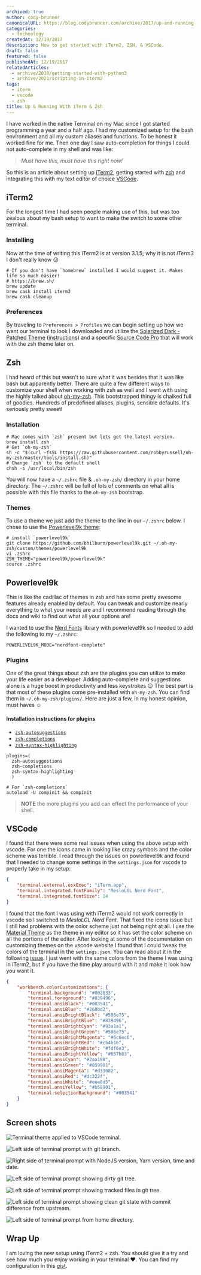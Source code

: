 ```yaml
---
archived: true
author: cody-brunner
canonicalURL: https://blog.codybrunner.com/archive/2017/up-and-running-with-iterm-and-zsh
categories:
  - technology
createdAt: 12/19/2017
description: How to get started with iTerm2, ZSH, & VSCode.
draft: false
featured: false
publishedAt: 12/19/2017
relatedArticles:
  - archive/2018/getting-started-with-python3
  - archive/2021/scripting-in-iterm2
tags:
  - iterm
  - vscode
  - zsh
title: Up & Running With iTerm & Zsh
---
```




I have worked in the native Terminal on my Mac since I got started programming a year and a half ago. I had my customized setup for the bash environment and all my custom aliases and functions. To be honest it worked fine for me. Then one day I saw auto-completion for things I could not auto-complete in my shell and was like:

> _Must have this, must have this right now!_

So this is an article about setting up [iTerm2](https://www.iterm2.com/), getting started with [zsh](http://www.zsh.org/) and integrating this with my text editor of choice [VSCode](https://code.visualstudio.com/).

## iTerm2

For the longest time I had seen people making use of this, but was too zealous about my bash setup to want to make the switch to some other terminal.

### Installing

Now at the time of writing this iTerm2 is at version 3.1.5; why it is not _iTerm3_ I don't really know 😕

```shell
# If you don't have `homebrew` installed I would suggest it. Makes life so much easier!
# https://brew.sh/
brew update
brew cask install iterm2
brew cask cleanup
```

### Preferences

By traveling to `Preferences > Profiles` we can begin setting up how we want our terminal to look I downloaded and utilize the [Solarized Dark - Patched Theme](https://raw.githubusercontent.com/mbadolato/iTerm2-Color-Schemes/master/schemes/Solarized%20Dark%20-%20Patched.itermcolors) ([instructions](http://iterm2colorschemes.com/)) and a specific [Source Code Pro](https://github.com/powerline/fonts) that will work with the zsh theme later on.

## Zsh

I had heard of this but wasn't to sure what it was besides that it was like bash but apparently better. There are quite a few different ways to customize your shell when working with zsh as well and I went with using the highly talked about [oh-my-zsh](https://github.com/robbyrussell/oh-my-zsh). This bootstrapped thingy is chalked full of goodies. Hundreds of predefined aliases, plugins, sensible defaults. It's seriously pretty sweet!

### Installation

```shell
# Mac comes with `zsh` present but lets get the latest version.
brew install zsh
# Get `oh-my-zsh`
sh -c "$(curl -fsSL https://raw.githubusercontent.com/robbyrussell/oh-my-zsh/master/tools/install.sh)"
# Change `zsh` to the default shell
chsh -s /usr/local/bin/zsh
```

You will now have a `~/.zshrc` file & `.oh-my-zsh/` directory in your home directory. The `~/.zshrc` will be full of lots of comments on what all is possible with this file thanks to the `oh-my-zsh` bootstrap.

### Themes

To use a theme we just add the theme to the line in our `~/.zshrc` below. I chose to use the [Powerlevel9k theme](https://github.com/bhilburn/powerlevel9k):

```shell
# install `powerlevel9k`
git clone https://github.com/bhilburn/powerlevel9k.git ~/.oh-my-zsh/custom/themes/powerlevel9k
vi .zshrc
ZSH_THEME="powerlevel9k/powerlevel9k"
source .zshrc
```

## Powerlevel9k

This is like the cadillac of themes in zsh and has some pretty awesome features already enabled by default. You can tweak and customize nearly everything to what your needs are and I recommend reading through the docs and wiki to find out what all your options are!

I wanted to use the [Nerd Fonts](https://github.com/ryanoasis/nerd-fonts) library with powerlevel9k so I needed to add the following to my `~/.zshrc`:

```shell showLineNumbers title="~/.zshrc"
POWERLEVEL9K_MODE="nerdfont-complete"
```

### Plugins

One of the great things about zsh are the plugins you can utilize to make your life easier as a developer. Adding auto-complete and suggestions alone is a huge boost in productivity and less keystrokes 😉 The best part is that most of these plugins come pre-installed with `oh-my-zsh`. You can find them in `~/.oh-my-zsh/plugins/`. Here are just a few, in my honest opinion, must haves ☺️

#### Installation instructions for plugins

- [`zsh-autosuggestions`](https://github.com/zsh-users/zsh-autosuggestions/#oh-my-zsh)
- [`zsh-completions`](https://github.com/zsh-users/zsh-completions/#oh-my-zsh)
- [`zsh-syntax-highlighting`](https://github.com/zsh-users/zsh-syntax-highlighting/blob/master/INSTALL.md#oh-my-zsh)

```shell showLineNumbers title="~/.zshrc"
plugins=(
  zsh-autosuggestions
  zsh-completions
  zsh-syntax-highlighting
  )

# For `zsh-completions`
autoload -U compinit && compinit
```

> **NOTE** the more plugins you add can effect the performance of your shell.

## VSCode

I found that there were some real issues when using the above setup with vscode. For one the icons came in looking like crazy symbols and the color scheme was terrible. I read through the issues on powerlevel9k and found that I needed to change some settings in the `settings.json` for vscode to properly take in my setup:

```json showLineNumbers title="settings.json"
{
	"terminal.external.osxExec": "iTerm.app",
	"terminal.integrated.fontFamily": "MesloLGL Nerd Font",
	"terminal.integrated.fontSize": 14
}
```

I found that the font I was using with iTerm2 would not work correctly in vscode so I switched to _MesloLGL Nerd Font_. That fixed the icons issue but I still had problems with the color scheme just not being right at all. I use the [Material Theme](https://marketplace.visualstudio.com/items?itemName=Equinusocio.vsc-material-theme) as the theme in my editor so it has set the color scheme on all the portions of the editor. After looking at some of the documentation on customizing themes on the vscode website I found that I could tweak the colors of the terminal in the `settings.json`. You can read about it in the following [issue](https://github.com/bhilburn/powerlevel9k/issues/672). I just went with the same colors from the theme I was using in iTerm2, but if you have the time play around with it and make it look how you want it.

```json showLineNumbers title="settings.json"
{
	"workbench.colorCustomizations": {
		"terminal.background": "#002833",
		"terminal.foreground": "#839496",
		"terminal.ansiBlack": "#003541",
		"terminal.ansiBlue": "#268bd2",
		"terminal.ansiBrightBlack": "#586e75",
		"terminal.ansiBrightBlue": "#839496",
		"terminal.ansiBrightCyan": "#93a1a1",
		"terminal.ansiBrightGreen": "#586e75",
		"terminal.ansiBrightMagenta": "#6c6ec6",
		"terminal.ansiBrightRed": "#cb4b16",
		"terminal.ansiBrightWhite": "#fdf6e3",
		"terminal.ansiBrightYellow": "#657b83",
		"terminal.ansiCyan": "#2aa198",
		"terminal.ansiGreen": "#859901",
		"terminal.ansiMagenta": "#d33682",
		"terminal.ansiRed": "#dc322f",
		"terminal.ansiWhite": "#eee8d5",
		"terminal.ansiYellow": "#b58901",
		"terminal.selectionBackground": "#003541"
	}
}
```

## Screen shots

<Image
	alt='Terminal theme applied to VSCode terminal.'
	class='object-cover'
	fetchpriority='low'
	height={300}
	quality={100}
	src={image1}
	width={800}
/>

<Image
	alt='Left side of terminal prompt with git branch.'
	class='object-cover'
	fetchpriority='low'
	height={300}
	quality={100}
	src={image2}
	width={800}
/>

<Image
	alt='Right side of terminal prompt with NodeJS version, Yarn version, time and date.'
	class='object-cover'
	fetchpriority='low'
	height={300}
	quality={100}
	src={image3}
	width={800}
/>

<Image
	alt='Left side of terminal prompt showing dirty git tree.'
	class='object-cover'
	fetchpriority='low'
	height={300}
	quality={100}
	src={image4}
	width={800}
/>

<Image
	alt='Left side of terminal prompt showing tracked files in git tree.'
	class='object-cover'
	fetchpriority='low'
	height={300}
	quality={100}
	src={image5}
	width={800}
/>

<Image
	alt='Left side of terminal prompt showing clean git state with commit difference from upstream.'
	class='object-cover'
	fetchpriority='low'
	height={300}
	quality={100}
	src={image6}
	width={800}
/>

<Image
	alt='Left side of terminal prompt from home directory.'
	class='object-cover'
	fetchpriority='low'
	height={300}
	quality={100}
	src={image7}
	width={800}
/>

## Wrap Up

I am loving the new setup using iTerm2 + zsh. You should give it a try and see how much you enjoy working in your terminal ❤️. You can find my configuration in this [gist](https://gist.github.com/rockchalkwushock/eb0dcb5ecf2c8621d12db7ce0c15fcaa).

<Signature />
